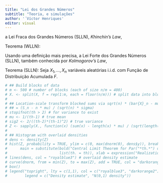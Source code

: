```yaml
---
title: "Lei dos Grandes Números"
subtitle: "Teoria, e simulações"
author: '´Víctor Henriques'
editor: visual
---
```


a Lei Fraca dos Grandes Números (SLLN), *Khinchin's Law*,

Teorema (WLLN):

Usando uma definição mais precisa, a Lei Forte dos Grandes Números (SLLN), também conhecida por *Kolmogorov's Law*,

Teorema (SLLN): Seja $X_{1},\dots,X_{n}$ variáveis aleatórias i.i.d. com Função de Distribuição Acumulada $F$.

```r
# ## Build blocks of data
# m <- 500 # number of blocks (each of size n/m = 400)
# X. <- split(X, f = rep(1:m, each = floor(n/m))) # split data into blocks
# 
# ## Location-scale transform blocked sums via sqrt(n) * (bar{X}_n - mu) / sigma
# ## = (S_n - n * mu) / (sqrt(n) * sigma)
# stopifnot(th > 2) # for variance to exist
# mu <- 1/(th-1) # true mean
# sig2 <- 2/((th-2)*(th-1)^2) # true variance
# Z <- sapply(X., function(x) (sum(x) - length(x) * mu) / (sqrt(length(x) * sig2))) # standardize by mean(<sum>) and sd(<sum>)
# 
# ## Histogram with overlaid densities
# dens <- density(Z)
# hist(Z, probability = TRUE, ylim = c(0, max(dnorm(0), dens$y)), breaks = 20,
#      main = substitute(bold("Central Limit Theorem for Par("*th.*") data"),
#                        list(th. = th)), xlab = expression("Realizations of"~sqrt(n)*(bar(X)[n]-mu)/sigma))
# lines(dens, col = "royalblue3") # overlaid density estimate
# curve(dnorm, from = min(Z), to = max(Z), add = TRUE, col = "darkorange2") # overlaid N(0,1) density
# box()
# legend("topright", lty = c(1,1), col = c("royalblue3", "darkorange2"), bty = "n",
#        legend = c("Density estimate", "N(0,1) density"))

```
